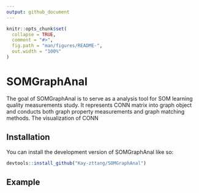 ```yaml
---
output: github_document
---
```


<!-- README.md is generated from README.Rmd. Please edit that file -->

```r
knitr::opts_chunk$set(
  collapse = TRUE,
  comment = "#>",
  fig.path = "man/figures/README-",
  out.width = "100%"
)
```

# SOMGraphAnal

<!-- badges: start -->
<!-- badges: end -->

The goal of SOMGraphAnal is to serve as a analysis tool for SOM learning quality 
measurements study. It represents CONN matrix into graph object and conducts both
graph property measurements and graph matching methods. The visualization of CONN 

## Installation

You can install the development version of SOMGraphAnal like so:

``` r
devtools::install_github("Kay-zttang/SOMGraphAnal")
```

## Example


